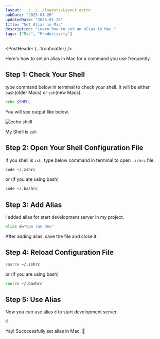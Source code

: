 ```yaml
---
layout: ../../../layouts/Layout.astro
pubDate: "2025-01-26"
updatedDate: "2025-01-26"
title: "Set Alias in Mac"
description: "Learn how to set an alias in Mac."
tags: ["Mac", "Productivity"]
---
```



<PostHeader {...frontmatter} />

Here's how to set an alias in Mac for a command you use frequently.

## Step 1: Check Your Shell
type command below in terminal to check your shell. It will be either `bash`(older Macs) or `zsh`(new Macs).

```bash
echo $SHELL
```

You will see output like below.

![echo shell](./_echo_shell.png)

My Shell is `zsh`

## Step 2: Open Your Shell Configuration File

If you shell is `zsh`, type below command in terminal to open `.zshrc` file.

```bash
code ~/.zshrc
```

or (if you are using bash)

```bash
code ~/.bashrc
```

## Step 3: Add Alias

I added alias for start development server in my project.

```bash
alias d="npm run dev"
```

After adding alias, save the file and close it.

## Step 4: Reload Configuration File

```bash
source ~/.zshrc
```

or (if you are using bash)

```bash
source ~/.bashrc
```

## Step 5: Use Alias

Now you can use alias `d` to start development server.

```bash
d
```

Yay! Succcessfully set alias in Mac. 🎉